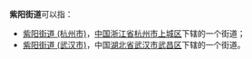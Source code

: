 '''紫阳街道'''可以指：
*[[紫阳街道_(杭州市)|紫阳街道 (杭州市)]]，[[中华人民共和国|中国]][[浙江省|浙江省]][[杭州市|杭州市]][[上城区|上城区]]下辖的一个街道；
*[[紫阳街道_(武汉市)|紫阳街道 (武汉市)]]，中国[[湖北省|湖北省]][[武汉市|武汉市]][[武昌区|武昌区]]下辖的一个街道。
{{disambig|Z紫阳街道|Cat=四字乡级行政区划消歧义}}